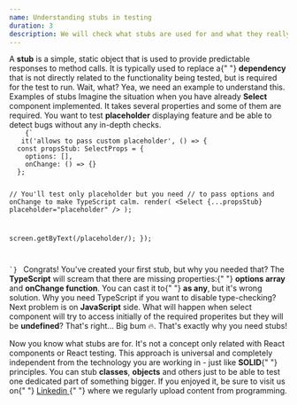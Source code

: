 ```yaml
---
name: Understanding stubs in testing
duration: 3
description: We will check what stubs are used for and what they really are.
---
```


<Prelude>
  <M>
    A <B>stub</B> is a simple, static object that is used to provide predictable
    responses to method calls. It is typically used to replace a{" "}
    <B>dependency</B> that is not directly related to the functionality being
    tested, but is required for the test to run.
  </M>
  <M>Wait, what? Yea, we need an example to understand this.</M>
</Prelude>

<Section>
  <XL>Examples of stubs</XL>
  <M>
    Imagine the situation when you have already <B>Select</B> component
    implemented. It takes several properties and some of them are required. You
    want to test <B>placeholder</B> displaying feature and be able to detect
    bugs without any in-depth checks.
  </M>
  <Code mode="static" lang="ts" description="This is stub!">
    {` 
   it('allows to pass custom placeholder', () => {
  const propsStub: SelectProps = {
    options: [], 
    onChange: () => {}
  };
  
  // You'll test only placeholder but you need 
  // to pass options and onChange to make TypeScript calm.
  render(
    <Select {...propsStub} placeholder="placeholder" />
  );
  
  screen.getByText(/placeholder/);
});
   
`}
  </Code>
  <M>Congrats! You've created your first stub, but why you needed that?</M>
  <M>
    The <B>TypeScript</B> will scream that there are missing properties:{" "}
    <B>options array</B> and <B>onChange function</B>. You can cast it to{" "}
    <B>as any</B>, but it's wrong solution. Why you need TypeScript if you want
    to disable type-checking?
  </M>
  <M>
    Next problem is on <B>JavaScript</B> side. What will happen when select
    component will try to access initially of the required properites but they
    will be <B>undefined</B>? That's right... Big bum 🔥.
  </M>
  <M>That's exactly why you need stubs!</M>
</Section>

<Summary>
  <M>
    Now you know what stubs are for. It's not a concept only related with React
    components or React testing. This approach is universal and completely
    independent from the technology you are working in - just like <B>SOLID</B>{" "}
    principles.
  </M>
  <M>
    You can stub <B>classes</B>, <B>objects</B> and others just to be able to
    test one dedicated part of something bigger.
  </M>
  <M>
    If you enjoyed it, be sure to visit us on{" "}
    <A href="https://www.linkedin.com/in/adrian-po%C5%82ubi%C5%84ski-281ab2172/" outside>
      Linkedin
    </A>{" "}
    where we regularly upload content from programming.
  </M>
</Summary>

